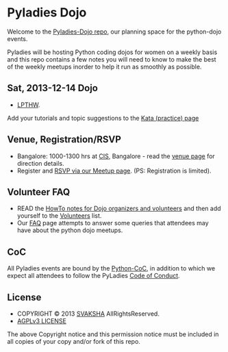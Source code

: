 = Pyladies Dojo =
Welcome to the [https://github.com/svaksha/pyladies-dojo/ Pyladies-Dojo repo], our planning space for the python-dojo events.

Pyladies will be hosting Python coding dojos for women on a weekly basis and this repo contains a few notes you will need to know to make the best of the weekly meetups inorder to help it run as smoothly as possible.


== Sat, 2013-12-14 Dojo ==
* [http://learnpythonthehardway.org LPTHW].
Add your tutorials and topic suggestions to the [https://github.com/svaksha/pyladies-dojo/blob/master/Kata.mediawiki Kata (practice) page]


== Venue, Registration/RSVP ==
* Bangalore: 1000-1300 hrs at [http://cis-india.org/about CIS], Bangalore - read the [https://github.com/svaksha/pyladies-dojo/blob/master/Venue-BLR.mediawiki venue page] for direction details.
* Register and [https://www.meetup.com/PyladiesBangalore/ RSVP via our Meetup page]. (PS: Registration is limited).


== Volunteer FAQ ==
* READ the [https://github.com/svaksha/pyladies-dojo/blob/master/VolunteerHandbook/VenueHowto.mediawiki HowTo notes for Dojo organizers and volunteers] and then add yourself to the [https://github.com/svaksha/pyladies-dojo/blob/master/VolunteerHandbook/Volunteers.mediawiki Volunteers] list.
* Our [https://github.com/svaksha/pyladies-dojo/blob/master/FAQ.mediawiki FAQ] page attempts to answer some queries that attendees may have about the python dojo meetups.


== CoC ==
All Pyladies events are bound by the [http://www.python.org/psf/codeofconduct/ Python-CoC], in addition to which we expect all attendees to follow the PyLadies [http://www.pyladies.com/CodeOfConduct/ Code of Conduct].


== License ==
* COPYRIGHT © 2013 [https://github.com/svaksha SVAKSHA] AllRightsReserved.
* [http://www.gnu.org/licenses/agpl.html AGPLv3 LICENSE]
The above Copyright notice and this permission notice must be included in all copies of your copy and/or fork of this repo.

